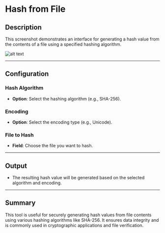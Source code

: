 # Hash from File

## Description

This screenshot demonstrates an interface for generating a hash value from the contents of a file using a specified hashing algorithm.

![alt text](../../../assets/cryptography/hash-from-file-with-key.png)

---

## Configuration

### Hash Algorithm

- **Option**: Select the hashing algorithm (e.g., SHA-256).

### Encoding

- **Option**: Select the encoding type (e.g., Unicode).

### File to Hash

- **Field**: Choose the file you want to hash.

---

## Output

- The resulting hash value will be generated based on the selected algorithm and encoding.

---

## Summary

This tool is useful for securely generating hash values from file contents using various hashing algorithms like SHA-256. It ensures data integrity and is commonly used in cryptographic applications and file verification.